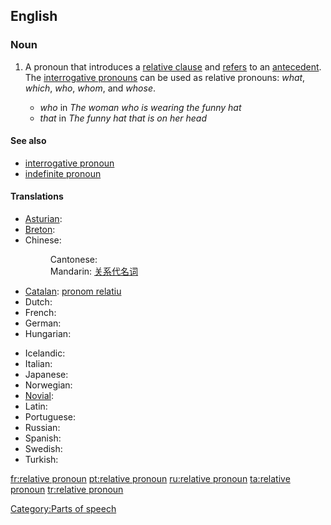 ==English==

===Noun===
{{wikipedia}}
{{en-noun|sg=[[relative]] [[pronoun]]}}

# {{grammar}} A pronoun that introduces a [[relative clause]] and [[refer]]s to an [[antecedent]].  The [[interrogative pronoun]]s can be used as relative pronouns: ''what'', ''which'', ''who'', ''whom'', and ''whose''.
#* ''who'' in ''The woman who is wearing the funny hat''
#* ''that'' in ''The funny hat that is on her head''

====See also====
* [[interrogative pronoun]]
* [[indefinite pronoun]]

====Translations====
{{trans-top|pronoun that introduces a relative clause}}
* [[Asturian]]: {{t|ast|pronome rellativu|m}}
* [[Breton]]: {{t|br|ger stagañ|xs=Breton}}
* Chinese:
*: Cantonese: {{tø|yue|關係代名詞|tr=gwaan1 hai6 doi6 ming4 ci4|sc=Hani|xs=Cantonese}}
*: Mandarin: [[关系代名词]]
* [[Catalan]]: [[pronom relatiu]] {{m}}
* Dutch: {{t-|nl|betrekkelijk voornaamwoord|n}}
* French: {{t+|fr|pronom relatif|m}}
* German: {{t+|de|Relativpronomen|n}}
* Hungarian: {{t-|hu|vonatkozó névmás}}
{{trans-mid}}
* Icelandic: {{t+|is|tilvísunarfornafn|n}}
* Italian: {{t|it|pronome relativo}}
* Japanese: {{t-|ja|関係代名詞|tr=kankeidaimeishi|sc=Jpan}}
* Norwegian: {{t|no|relativt pronomen}}
* [[Novial]]: {{tø|nov|relativ pronomine|xs=Novial}}
* Latin: {{t|la|pronomen relativum}}
* Portuguese: {{t+|pt|pronome relativo|m}}
* Russian: {{t|ru|относительное местоимение|sc=Cyrl}}
* Spanish: {{t|es|pronombre relativo|m}}
* Swedish: {{t|sv|relativpronomen}}
* Turkish: {{t|tr|ilgi adılı}}
{{trans-bottom}}

[[Category:Parts of speech]]

[[fr:relative pronoun]]
[[pt:relative pronoun]]
[[ru:relative pronoun]]
[[ta:relative pronoun]]
[[tr:relative pronoun]]
